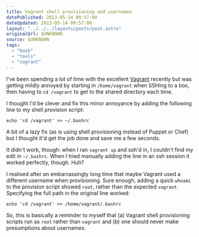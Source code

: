 ```yaml
---
title: Vagrant shell provisioning and usernames
datePublished: 2013-05-14 09:57:00
dateUpdated: 2013-05-14 09:57:00
layout: "../../../layouts/posts/post.astro"
originalUrl: $UNKNOWN
source: $UNKNOWN
tags:
  - "bash"
  - "tools"
  - "vagrant"
---
```


I've been spending a lot of time with the excellent [Vagrant](http://www.vagrantup.com/) recently but was getting mildly annoyed by starting in `/home/vagrant` when SSHing to a box, then having to `cd /vagrant` to get to the shared directory each time.

I thought I'd be clever and fix this minor annoyance by adding the following line to my shell provision script:

```shell
echo 'cd /vagrant' >> ~/.bashrc
```

A bit of a lazy fix (as is using shell provisioning instead of Puppet or Chef) but I thought it'd get the job done and save me a few seconds.

It didn't work, though: when I ran `vagrant up` and ssh'd in, I couldn't find my edit in `~/.bashrc`. When I tried manually adding the line in an ssh session it worked perfectly, though. Huh?

I realised after an embarrassingly long time that maybe Vagrant used a different username when provisioning. Sure enough, adding a quick `whoami` to the provision script showed `root`, rather than the expected `vagrant`. Specifying the full path in the original line worked:

```shell
echo 'cd /vagrant' >> /home/vagrant/.bashrc
```

So, this is basically a reminder to myself that (a) Vagrant shell provisioning scripts run as `root` rather than `vagrant` and (b) one should never make presumptions about usernames.
